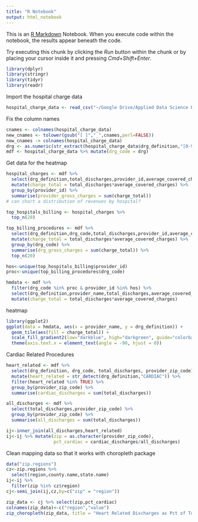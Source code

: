 ```yaml
---
title: "R Notebook"
output: html_notebook
---
```


This is an [R Markdown](http://rmarkdown.rstudio.com) Notebook. When you execute code within the notebook, the results appear beneath the code. 

Try executing this chunk by clicking the *Run* button within the chunk or by placing your cursor inside it and pressing *Cmd+Shift+Enter*. 

```r
library(dplyr)
library(stringr)
library(tidyr)
library(readr)
```


Import the hospital charge data
```r
hospital_charge_data <- read_csv("~/Google Drive/Applied Data Science Projects/Proj2/Spr2017-proj2-grp6/data/hospital_charge_data.csv", col_types = cols(`Average Covered Charges` = col_number(),`Average Medicare Payments` = col_number(),`Average Total Payments` = col_number()))
```
Fix the column names
```r
cnames <- colnames(hospital_charge_data)
new_cnames <- tolower(gsub("[ ]","_",cnames,perl=FALSE))
new_cnames -> colnames(hospital_charge_data)
drg <- as.numeric(str_extract(hospital_charge_data$drg_definition,"[0-9]+"))
mdf <- hospital_charge_data %>% mutate(drg_code = drg)
```
Get data for the heatmap
```r
hospital_charges <- mdf %>%
  select(drg_definition,total_discharges,provider_id,average_covered_charges) %>%
  mutate(charge_total = total_discharges*average_covered_charges) %>%
  group_by(provider_id) %>%
  summarise(provider_gross_charges = sum(charge_total))
# can chart a distribution of revenues by hospital?

top_hospitals_billing <- hospital_charges %>%
  top_n(20)

top_billing_procedures <- mdf %>%
  select(drg_definition,drg_code,total_discharges,provider_id,average_covered_charges) %>%
  mutate(charge_total = total_discharges*average_covered_charges) %>%
  group_by(drg_code) %>%
  summarise(drg_gross_charges = sum(charge_total)) %>%
  top_n(20)

hos<-unique(top_hospitals_billing$provider_id)
proc<-unique(top_billing_procedures$drg_code)

hmdata <- mdf %>%
  filter(drg_code %in% proc & provider_id %in% hos) %>%
  select(drg_definition,provider_name,total_discharges,average_covered_charges) %>%
  mutate(charge_total = total_discharges*average_covered_charges)
```
heatmap
```r
library(ggplot2)
ggplot(data = hmdata, aes(x = provider_name, y = drg_definition)) + 
  geom_tile(aes(fill = charge_total)) +
  scale_fill_gradient2(low="darkblue", high="darkgreen", guide="colorbar") + 
  theme(axis.text.x = element_text(angle = -90, hjust = 0))
```
Cardiac Related Procedures
```r
heart_related <- mdf %>%
  select(drg_definition, drg_code, total_discharges, provider_zip_code) %>%
  mutate(heart_related = str_detect(drg_definition,"CARDIAC")) %>%
  filter(heart_related %in% TRUE) %>%
  group_by(provider_zip_code) %>%
  summarise(cardiac_discharges = sum(total_discharges))

all_discharges <- mdf %>%
  select(total_discharges,provider_zip_code) %>%
  group_by(provider_zip_code) %>%
  summarise(all_discharges = sum(total_discharges))

ij<-inner_join(all_discharges,heart_related)
ij<-ij %>% mutate(zip = as.character(provider_zip_code),
                  pct_cardiac = cardiac_discharges/all_discharges)
```
Clean mapping data so that it works with choropleth package
```r
data("zip.regions")
cz<-zip.regions %>%
  select(region,county.name,state.name)
ij<-ij %>%
  filter(zip %in% cz$region)
cj<-semi_join(ij,cz,by=c("zip" = "region"))
```


```r

zip_data <- cj %>% select(zip,pct_cardiac)
colnames(zip_data)<-c("region","value")
zip_choropleth(zip_data, title = "Heart Related Discharges as Pct of Total Discharges (By Zip Code)", state_zoom = "new york")
```


